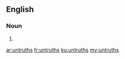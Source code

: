 ==English==

===Noun===
{{head|en|plural}}

# {{plural of|untruth|lang=en|nocat=1}}

[[ar:untruths]]
[[fr:untruths]]
[[ku:untruths]]
[[my:untruths]]